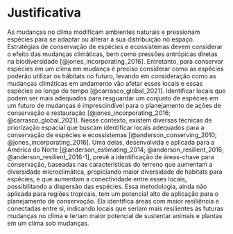 # Justificativa

As mudanças no clima modificam ambientes naturais e pressionam espécies para se adaptar ou alterar a sua distribuição no espaço.
Estratégias de conservação de espécies e ecossistemas devem considerar o efeito das mudanças climáticas, bem como pressões antrópicas diretas na biodiversidade [@jones_incorporating_2016]. 
Entretanto, para conservar espécies em um clima em mudança é preciso considerar como as espécies poderão utilizar os hábitats no futuro, levando em consideração como as mudanças climáticas em andamento vão afetar esses locais e essas espécies ao longo do tempo [@carrasco_global_2021].
Identificar locais que podem ser mais adequados para resguardar um conjunto de espécies em um futuro de mudanças é imprescindível para o planejamento de ações de conservação e restauração [@jones_incorporating_2016; @carrasco_global_2021].
Nesse contexto, existem diversas técnicas de priorização espacial que buscam identificar locais adequados para a conservação de espécies e ecossistemas [@anderson_conserving_2010; @jones_incorporating_2016].
Uma delas, desenvolvida e aplicada para a América do Norte [@anderson_estimating_2014; @anderson_resilient_2016; @anderson_resilient_2016-1], prevê a identificação de áreas-chave para conservação, baseadas nas características do terreno que aumentam a diversidade microclimática, propiciando maior diversidade de habitats para espécies, e que aumentam a conectividade entre esses locais, possibilitando a dispersão das espécies.
Essa metodologia, ainda não aplicada para regiões tropicais, tem um potencial alto de aplicação para o planejamento de conservação. 
Ela identifica áreas com maior resiliência e conectadas entre si, indicando locais que seriam mais resilientes às futuras mudanças no clima e teriam maior potencial de sustentar animais e plantas em um clima sob mudanças.
